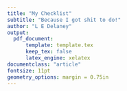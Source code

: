 ```yaml
---
title: "My Checklist"
subtitle: "Because I got shit to do!"
author: "L E Delaney"
output:
  pdf_document:
      template: template.tex
      keep_tex: false 
      latex_engine: xelatex
documentclass: "article"
fontsize: 11pt
geometry_options: margin = 0.75in
---
```


\begin{CheckList}{Goal}
\Goal{open}{I have a trendy haircut}
\begin{CheckList}{Task}
\Task{done}{find a hairdresser}
\Task{started}{make an appointment}
\Task{open}{go to the hairdresser}
\end{CheckList}
\Goal{achieved}{I have a typed checklist}
\end{CheckList}


\newpage
\begin{landscape}
\CheckListSet{strict-dates,input-dates=d.m.y,output-dates=same}
\begin{CheckList}{Goal}
\Goal[deadline=31.12.999]{achieved}{Y1K problems are resolved.}
\Goal[who=John,deadline=31.12.1999]{open}{Y2K problems are resolved.}
\begin{CheckList}[layout=table,output-dates=datetime]{Task}
\Task[who=John,label=Fix1]{started}{Repair all programs}
\Task[who=Mankind,deadline=31.12.1999]
{open}{Just turn off all computers, if \ref{Fix1} fails}
\end{CheckList}
\Goal[deadline=31.12.65535]{unclear}{Y65K problems are resolved.}
\begin{CheckList}[strict-dates=false,output-dates=m/d/y]{Task}
\Task[deadline=$\approx 2500AD$,label=TM]
{open}{Build Y65K-proof time machine.}
\Task[deadline=31.12.65535]
{open}{Use time machine from \ref{TM} if problem persists.}
\end{CheckList}
\end{CheckList}
\end{landscape}